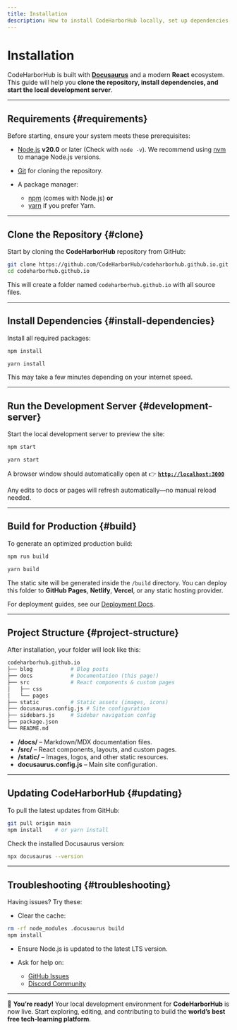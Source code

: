 ```yaml
---
title: Installation
description: How to install CodeHarborHub locally, set up dependencies, and run the development server in minutes.
---
```


# Installation

CodeHarborHub is built with **[Docusaurus](https://docusaurus.io/)** and a modern **React** ecosystem.
This guide will help you **clone the repository, install dependencies, and start the local development server**.

---

## Requirements {#requirements}

Before starting, ensure your system meets these prerequisites:

* [Node.js](https://nodejs.org/en/download/) **v20.0** or later
  (Check with `node -v`).
  We recommend using [nvm](https://github.com/nvm-sh/nvm) to manage Node.js versions.
* [Git](https://git-scm.com/downloads) for cloning the repository.
* A package manager:

  * [npm](https://docs.npmjs.com/cli/v9/commands/npm) (comes with Node.js) **or**
  * [yarn](https://classic.yarnpkg.com/lang/en/) if you prefer Yarn.

---

## Clone the Repository {#clone}

Start by cloning the **CodeHarborHub** repository from GitHub:

```bash title="terminal"
git clone https://github.com/CodeHarborHub/codeharborhub.github.io.git
cd codeharborhub.github.io
```

This will create a folder named `codeharborhub.github.io` with all source files.

---

## Install Dependencies {#install-dependencies}

Install all required packages:

<Tabs>
<TabItem value="npm" label="npm (recommended)" default>

```bash title="terminal"
npm install
```

</TabItem>
<TabItem value="yarn" label="Yarn">

```bash title="terminal"
yarn install
```

</TabItem>
</Tabs>

This may take a few minutes depending on your internet speed.

---

## Run the Development Server {#development-server}

Start the local development server to preview the site:

<Tabs>
<TabItem value="npm" label="npm" default>

```bash title="terminal"
npm start
```

</TabItem>
<TabItem value="yarn" label="Yarn">

```bash title="terminal"
yarn start
```

</TabItem>
</Tabs>

A browser window should automatically open at
👉 **[`http://localhost:3000`](http://localhost:3000)**

Any edits to docs or pages will refresh automatically—no manual reload needed.

---

## Build for Production {#build}

To generate an optimized production build:

<Tabs>
<TabItem value="npm" label="npm" default>

```bash title="terminal"
npm run build
```

</TabItem>
<TabItem value="yarn" label="Yarn">

```bash title="terminal"
yarn build
```

</TabItem>
</Tabs>

The static site will be generated inside the `/build` directory.
You can deploy this folder to **GitHub Pages**, **Netlify**, **Vercel**, or any static hosting provider.

For deployment guides, see our [Deployment Docs](https://docusaurus.io/docs/deployment).

---

## Project Structure {#project-structure}

After installation, your folder will look like this:

```bash title="Structure"
codeharborhub.github.io
├── blog            # Blog posts
├── docs            # Documentation (this page!)
├── src             # React components & custom pages
│   ├── css
│   └── pages
├── static          # Static assets (images, icons)
├── docusaurus.config.js # Site configuration
├── sidebars.js     # Sidebar navigation config
├── package.json
└── README.md
```

* **/docs/** – Markdown/MDX documentation files.
* **/src/** – React components, layouts, and custom pages.
* **/static/** – Images, logos, and other static resources.
* **docusaurus.config.js** – Main site configuration.

---

## Updating CodeHarborHub {#updating}

To pull the latest updates from GitHub:

```bash title="terminal"
git pull origin main
npm install    # or yarn install
```

Check the installed Docusaurus version:

```bash title="terminal"
npx docusaurus --version
```

---

## Troubleshooting {#troubleshooting}

Having issues? Try these:

* Clear the cache:

```bash title="terminal"
rm -rf node_modules .docusaurus build
npm install
```

* Ensure Node.js is updated to the latest LTS version.
* Ask for help on:

  * [GitHub Issues](https://github.com/CodeHarborHub/codeharborhub.github.io/issues)
  * [Discord Community](https://discord.gg/rGCZYcaHk7)

---

🎉 **You’re ready!**
Your local development environment for **CodeHarborHub** is now live.
Start exploring, editing, and contributing to build the **world’s best free tech-learning platform**.